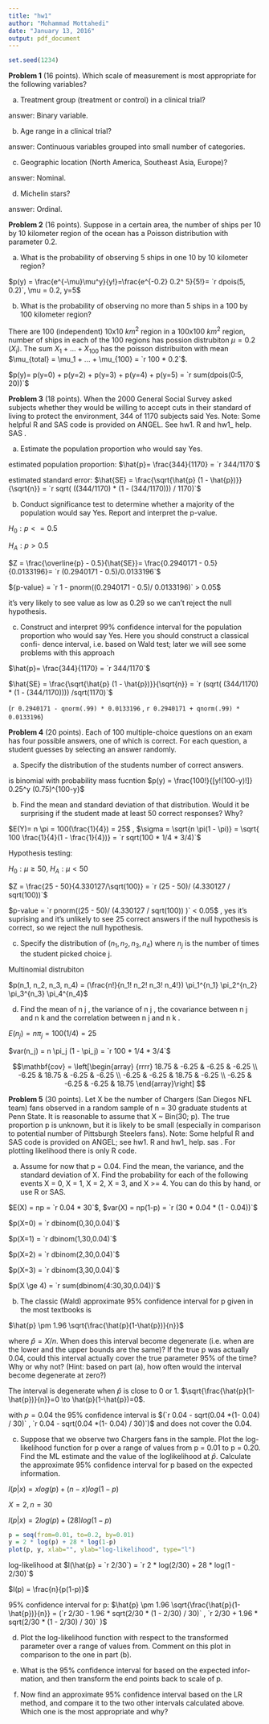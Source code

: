```yaml
---
title: "hw1"
author: "Mohammad Mottahedi"
date: "January 13, 2016"
output: pdf_document
---
```


```r
set.seed(1234)
```

__Problem 1__ (16 points). Which scale of measurement is most appropriate
for the following variables?

(a) Treatment group (treatment or control) in a clinical trial?

answer: Binary variable.

(b) Age range in a clinical trial?

answer: Continuous variables grouped into small number of categories.

(c) Geographic location (North America, Southeast Asia, Europe)?

answer: Nominal.

(d) Michelin stars?

answer: Ordinal.


__Problem 2__ (16 points). Suppose in a certain area, the number of ships
per 10 by 10 kilometer region of the ocean has a Poisson distribution with
parameter 0.2.

(a) What is the probability of observing 5 ships in one 10 by 10 kilometer
region?

$p(y) = \frac{e^{-\mu}\mu^y}{y!}=\frac{e^{-0.2} 0.2^ 5}{5!}= `r dpois(5, 0.2)`, \mu = 0.2, y=5$


(b) What is the probability of observing no more than 5 ships in a 100 by
100 kilometer region?

There are 100 (independent) 10x10 $km^2$ region in a 100x100 $km^2$  region, number of ships in each of the 100 regions has possion distrubiton $\mu = 0.2$ $(X_i)$. The sum $X_1 +...+ X_{100}$ has the poisson distribuiton with mean $\mu_{total} = \mu_1 + ... + \mu_{100} =  `r 100 * 0.2`$.

$p(y)= p(y=0) + p(y=2) + p(y=3) + p(y=4) + p(y=5) =  `r sum(dpois(0:5, 20))`$


__Problem 3__ (18 points). When the 2000 General Social Survey asked subjects
whether they would be willing to accept cuts in their standard of living to
protect the environment, 344 of 1170 subjects said Yes. Note: Some helpful
R and SAS code is provided on ANGEL. See hw1. R and hw1_ help. SAS .

(a) Estimate the population proportion who would say Yes.

estimated population proportion: $\hat{p}= \frac{344}{1170} = `r 344/1170`$

estimated standard error: $\hat{SE} = \frac{\sqrt{\hat{p} (1 - \hat{p})}}{\sqrt{n}} = `r sqrt( ((344/1170) * (1 - (344/1170))) / 1170)`$

(b) Conduct significance test to determine whether a majority of the population
would say Yes. Report and interpret the p-value.

$H_0: p <= 0.5$

$H_A: p> 0.5$

$Z = \frac{\overline{p} - 0.5}{\hat{SE}}= \frac{0.2940171 - 0.5}{0.0133196}= `r (0.2940171 - 0.5)/0.0133196`$

${p-value} = `r 1 - pnorm((0.2940171 - 0.5)/ 0.0133196)` > 0.05$

it's very likely to see value as low as 0.29 so we can't reject the null hypothesis. 

(c) Construct and interpret 99% confidence interval for the population proportion
who would say Yes. Here you should construct a classical confi-
dence interval, i.e. based on Wald test; later we will see some problems
with this approach

$\hat{p}= \frac{344}{1170} = `r 344/1170`$

$\hat{SE} = \frac{\sqrt{\hat{p} (1 - \hat{p})}}{\sqrt{n}} = `r (sqrt( (344/1170) * (1 - (344/1170)))) /sqrt(1170)`$

(`r 0.2940171 - qnorm(.99) * 0.0133196` , `r 0.2940171 + qnorm(.99) * 0.0133196`)



__Problem 4__ (20 points). Each of 100 multiple-choice questions on an exam
has four possible answers, one of which is correct. For each question, a
student guesses by selecting an answer randomly.

(a) Specify the distribution of the students number of correct answers.

is binomial with probability mass fucntion
$p(y) = \frac{100!}{[y!(100-y)!]} 0.25^y (0.75)^{100-y}$

(b) Find the mean and standard deviation of that distribution. Would it be
surprising if the student made at least 50 correct responses? Why?

$E(Y)= n \pi = 100(\frac{1}{4}) = 25$ , $\sigma = \sqrt{n \pi(1 - \pi)} = \sqrt{ 100 \frac{1}{4}(1 - \frac{1}{4})} = `r sqrt(100 * 1/4 * 3/4)`$ 

Hypothesis testing:

$H_0: \mu \ge 50$,
$H_A: \mu < 50$

$Z = \frac{25 - 50}{4.330127/\sqrt(100)} = `r (25 - 50)/ (4.330127 / sqrt(100))`$

$p-value = `r pnorm((25 - 50)/ (4.330127 / sqrt(100)) )` < 0.05$ , yes it's suprising and it's unlikely to see 25 correct answers if the null hypothesis is correct, so we reject the null hypothesis.

(c) Specify the distribution of $(n_1 , n_2 , n_3 , n_4 )$ where $n_j$ is the number of
times the student picked choice j.

Multinomial distrubiton 

$p(n_1, n_2, n_3, n_4) = (\frac{n!}{n_1! n_2! n_3! n_4!}) \pi_1^{n_1} \pi_2^{n_2} \pi_3^{n_3} \pi_4^{n_4}$


(d) Find the mean of n j , the variance of n j , the covariance between n j and
n k and the correlation between n j and n k .

$E(n_j) = n \pi_j = 100(1/4) = 25$

$var(n_j) = n \pi_j (1 - \pi_j) = `r 100 * 1/4 * 3/4`$

$$\mathbf{cov} = \left[\begin{array}
{rrrr}
18.75 & -6.25 & -6.25 & -6.25 \\
-6.25 & 18.75 & -6.25 & -6.25 \\
-6.25 & -6.25 & 18.75 & -6.25 \\
-6.25 & -6.25 & -6.25 & 18.75
\end{array}\right]
$$



__Problem 5__ (30 points). Let X be the number of Chargers (San Diegos
NFL team) fans observed in a random sample of n = 30 graduate students
at Penn State. It is reasonable to assume that X ~ Bin(30; p). The true
proportion p is unknown, but it is likely to be small (especially in comparison
to potential number of Pittsburgh Steelers fans).
Note: Some helpful R and SAS code is provided on ANGEL; see hw1. R
and hw1_ help. sas . For plotting likelihood there is only R code.

(a) Assume for now that p = 0.04. Find the mean, the variance, and the
standard deviation of X. Find the probability for each of the following
events X = 0, X = 1, X = 2, X = 3, and X >= 4. You can do this by
hand, or use R or SAS.

$E(X) = np = `r 0.04 * 30`$,
$var(X) = np(1-p) = `r (30 * 0.04 * (1 - 0.04))`$

$p(X=0) = `r dbinom(0,30,0.04)`$

$p(X=1) = `r dbinom(1,30,0.04)`$

$p(X=2) = `r dbinom(2,30,0.04)`$

$p(X=3) = `r dbinom(3,30,0.04)`$

$p(X \ge 4) = `r sum(dbinom(4:30,30,0.04))`$

(b) The classic (Wald) approximate 95% confidence interval for p given in
the most textbooks is 

$\hat{p} \pm 1.96 \sqrt{\frac{\hat{p}(1-\hat{p})}{n}}$

where $\hat{p} = X/n$. When does this interval become degenerate (i.e. when
are the lower and the upper bounds are the same)? If the true p was
actually 0.04, could this interval actually cover the true parameter 95%
of the time? Why or why not? (Hint: based on part (a), how often
would the interval become degenerate at zero?)

The interval is degenerate when $\hat{p}$ is close to 0 or 1. $\sqrt{\frac{\hat{p}(1-\hat{p})}{n}}=0 \to \hat{p}(1-\hat{p})=0$.


with $p=0.04$ the 95% confidence interval is $(`r 0.04 - sqrt(0.04 *(1- 0.04) / 30)` , `r 0.04 - sqrt(0.04 *(1- 0.04) / 30)`)$ and does not cover the 0.04.




(c) Suppose that we observe two Chargers fans in the sample. Plot the
log-likelihood function for p over a range of values from p = 0.01 to
p = 0.20. Find the ML estimate and the value of the loglikelihood at $\hat{p}$.
Calculate the approximate 95% confidence interval for p based on the
expected information.

$l(p|x) = xlog(p) + (n-x)log(1-p)$

$X=2, n=30$

$l(p|x) = 2log(p) + (28)log(1-p)$

```r
p = seq(from=0.01, to=0.2, by=0.01)
y = 2 * log(p) + 28 * log(1-p)
plot(p, y, xlab="", ylab="log-likelihood", type="l")
```

log-likelihood at $l(\hat{p} = `r 2/30`) = `r 2 * log(2/30) + 28 * log(1 - 2/30)`$ 


$I(p) = \frac{n}{p(1-p)}$

95% confidence interval for p: $\hat{p} \pm 1.96 \sqrt{\frac{\hat{p}(1-\hat{p})}{n}} = (`r 2/30 - 1.96 * sqrt(2/30 * (1 - 2/30) / 30)` , `r 2/30 + 1.96 * sqrt(2/30 * (1 - 2/30) / 30)` )$



(d) Plot the log-likelihood function with respect to the transformed parameter over a range of  values from. Comment on this plot in comparison to the one in part (b).

(e) What is the 95% confidence interval for based on the expected infor-
mation, and then transform the end points back to scale of p.

(f) Now find an approximate 95% confidence interval based on the LR
method, and compare it to the two other intervals calculated above.
Which one is the most appropriate and why?


